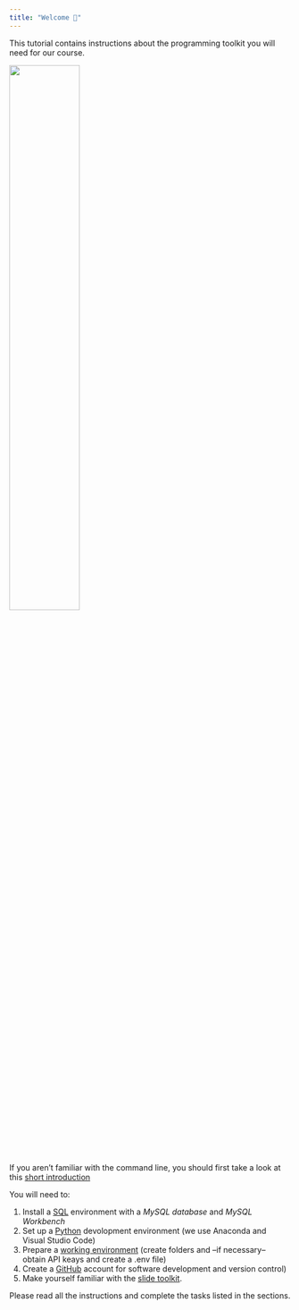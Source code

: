 ```yaml
---
title: "Welcome 👋"
---
```


This tutorial contains instructions about the programming toolkit you will need for our course. 


![](/images/logo.png){width="50%"}


:::{.callout-tip}
If you aren't familiar with the command line, you should first take a look at this [short introduction](/cli.qmd)
:::

You will need to:

1. Install a [SQL](/sql.qmd) environment with a *MySQL database* and *MySQL Workbench*
2. Set up a [Python](/python.qmd) devolopment environment (we use Anaconda and Visual Studio Code)
3. Prepare a [working environment](/environments.qmd) (create folders and --if necessary-- obtain API keays and create a .env file) 
4. Create a [GitHub](/github.qmd) account for software development and version control)
5. Make yourself familiar with the [slide toolkit](/slide.qmd). 

Please read all the instructions and complete the tasks listed in the sections. 